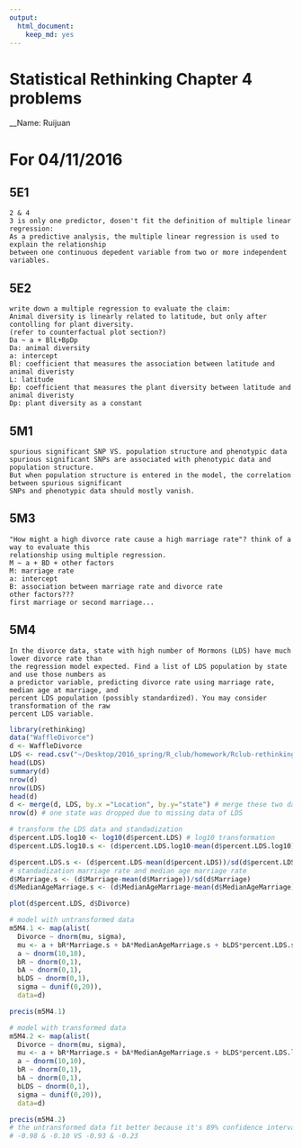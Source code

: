 ```yaml
---
output: 
  html_document: 
    keep_md: yes
---
```

# Statistical Rethinking Chapter 4 problems

__Name: Ruijuan 


# For 04/11/2016

## 5E1 
```{}
2 & 4
3 is only one predictor, dosen't fit the definition of multiple linear regression: 
As a predictive analysis, the multiple linear regression is used to explain the relationship 
between one continuous depedent variable from two or more independent variables. 
```

## 5E2
```{}
write down a multiple regression to evaluate the claim: 
Animal diversity is linearly related to latitude, but only after contolling for plant diversity. 
(refer to counterfactual plot section?)
Da ~ a + BlL+BpDp
Da: animal diversity
a: intercept
Bl: coefficient that measures the association between latitude and animal diveristy
L: latitude
Bp: coefficient that measures the plant diversity between latitude and animal diveristy
Dp: plant diversity as a constant 
```

## 5M1
```{}
spurious significant SNP VS. population structure and phenotypic data 
spurious significant SNPs are associated with phenotypic data and population structure. 
But when population structure is entered in the model, the correlation between spurious significant 
SNPs and phenotypic data should mostly vanish. 
```

## 5M3
```{}
"How might a high divorce rate cause a high marriage rate"? think of a way to evaluate this
relationship using multiple regression. 
M ~ a + BD + other factors 
M: marriage rate
a: intercept
B: association between marriage rate and divorce rate
other factors???
first marriage or second marriage... 
```

## 5M4
```{}
In the divorce data, state with high number of Mormons (LDS) have much lower divorce rate than 
the regression model expected. Find a list of LDS population by state and use those numbers as 
a predictor variable, predicting divorce rate using marriage rate, median age at marriage, and 
percent LDS population (possibly standardized). You may consider transformation of the raw 
percent LDS variable. 
```

```r
library(rethinking)
data("WaffleDivorce")
d <- WaffleDivorce
LDS <- read.csv("~/Desktop/2016_spring/R_club/homework/Rclub-rethinking_Ruijuan.Li/new/Assignment_Chapter_05/LDS.csv")
head(LDS)
summary(d)
nrow(d)
nrow(LDS)
head(d)
d <- merge(d, LDS, by.x ="Location", by.y="state") # merge these two datasets by "Location" of d and "state" of LDS
nrow(d) # one state was dropped due to missing data of LDS

# transform the LDS data and standadization
d$percent.LDS.log10 <- log10(d$percent.LDS) # log10 transformation
d$percent.LDS.log10.s <- (d$percent.LDS.log10-mean(d$percent.LDS.log10))/sd(d$percent.LDS.log10) # log10 transformation & standardization

d$percent.LDS.s <- (d$percent.LDS-mean(d$percent.LDS))/sd(d$percent.LDS) # just standadization
# standadization marriage rate and median age marriage rate
d$Marriage.s <- (d$Marriage-mean(d$Marriage))/sd(d$Marriage) 
d$MedianAgeMarriage.s <- (d$MedianAgeMarriage-mean(d$MedianAgeMarriage))/sd(d$MedianAgeMarriage)

plot(d$percent.LDS, d$Divorce)

# model with untransformed data
m5M4.1 <- map(alist(
  Divorce ~ dnorm(mu, sigma),
  mu <- a + bR*Marriage.s + bA*MedianAgeMarriage.s + bLDS*percent.LDS.s,
  a ~ dnorm(10,10),
  bR ~ dnorm(0,1),
  bA ~ dnorm(0,1),
  bLDS ~ dnorm(0,1),
  sigma ~ dunif(0,20)),
  data=d)

precis(m5M4.1)

# model with transformed data
m5M4.2 <- map(alist(
  Divorce ~ dnorm(mu, sigma),
  mu <- a + bR*Marriage.s + bA*MedianAgeMarriage.s + bLDS*percent.LDS.log10.s,
  a ~ dnorm(10,10),
  bR ~ dnorm(0,1),
  bA ~ dnorm(0,1),
  bLDS ~ dnorm(0,1),
  sigma ~ dunif(0,20)),
  data=d)

precis(m5M4.2)
# the untransformed data fit better because it's 89% confidence intervals are further away from 0.
# -0.98 & -0.10 VS -0.93 & -0.23
```















